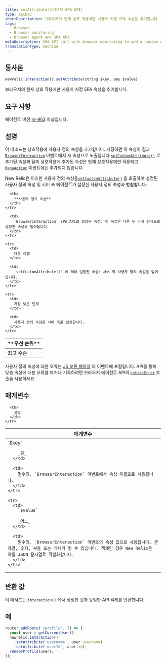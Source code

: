 ```yaml
---
title: setAttribute(브라우저 SPA API)
type: apiDoc
shortDescription: 브라우저의 현재 상호 작용에만 사용자 지정 SPA 속성을 추가합니다.
tags:
  - Browser
  - Browser monitoring
  - Browser agent and SPA API
metaDescription: SPA API call with browser monitoring to add a custom attribute only to the current interaction.
translationType: machine
---
```


## 통사론

```js
newrelic.interaction().setAttribute(string $key, any $value)
```

브라우저의 현재 상호 작용에만 사용자 지정 SPA 속성을 추가합니다.

## 요구 사항

에이전트 버전 [nr-963](/docs/release-notes/new-relic-browser-release-notes/browser-agent-release-notes) 이상입니다.

## 설명

이 메소드는 상호작용에 사용자 정의 속성을 추가합니다. 저장하면 이 속성이 결과 [`BrowserInteraction`](/docs/insights/explore-data/attributes/browser-default-attributes-insights#browserinteraction-attributes) 이벤트에서 새 속성으로 노출됩니다.[`setCustomAttribute()`](/docs/browser/new-relic-browser/browser-agent-apis/browser-api-newrelicsetcustomattribute) 로 추가된 속성과 달리 상호작용에 추가된 속성은 현재 상호작용에만 적용되고 [`PageAction`](/docs/insights/explore-data/attributes/browser-default-attributes-insights#pageaction-list) 이벤트에는 추가되지 않습니다.

New Relic은 이러한 사용자 정의 속성을[`setCustomAttribute()`](/docs/browser/new-relic-browser/browser-agent-apis/browser-api-newrelicsetcustomattribute) 을 호출하여 설정된 사용자 정의 속성 및 서버 측 에이전트가 설정한 사용자 정의 속성과 병합합니다.

<table>
  <thead>
    <tr>
      <th style={{ width: "200px" }}>
        **우선 순위**
      </th>

      <th>
        **사용자 정의 속성**
      </th>
    </tr>
  </thead>

  <tbody>
    <tr>
      <td>
        최고 수준
      </td>

      <td>
        `BrowserInteraction` SPA API로 설정된 속성: 이 속성은 다른 두 가지 방식으로 설정된 속성을 덮어씁니다.
      </td>
    </tr>

    <tr>
      <td>
        다음 레벨
      </td>

      <td>
        `setCustomAttribute()` 에 의해 설정된 속성: 서버 측 사용자 정의 속성을 덮어씁니다.
      </td>
    </tr>

    <tr>
      <td>
        가장 낮은 단계
      </td>

      <td>
        사용자 정의 속성은 서버 측을 설정합니다.
      </td>
    </tr>
  </tbody>
</table>

사용자 정의 속성에 대한 오류는 [JS 오류 페이지](/docs/browser/new-relic-browser/browser-pro-features/javascript-errors-page-detect-analyze-errors) 의 이벤트에 포함됩니다. API를 통해 맞춤 속성에 대한 오류를 보거나 기록하려면 브라우저 에이전트 API의 [`noticeError`](/docs/browser/new-relic-browser/browser-agent-spa-api/newrelicnoticeerror-browser-agent-api) 호출을 사용하세요.

## 매개변수

<table>
  <thead>
    <tr>
      <th width="25%">
        매개변수
      </th>

      <th>
        설명
      </th>
    </tr>
  </thead>

  <tbody>
    <tr>
      <td>
        `$key`

        _끈_
      </td>

      <td>
        필수의. `BrowserInteraction` 이벤트에서 속성 이름으로 사용됩니다.
      </td>
    </tr>

    <tr>
      <td>
        `$value`

        _어느_
      </td>

      <td>
        필수의. `BrowserInteraction` 이벤트의 속성 값으로 사용됩니다. 문자열, 숫자, 부울 또는 개체가 될 수 있습니다. 객체인 경우 New Relic은 이를 JSON 문자열로 직렬화합니다.
      </td>
    </tr>
  </tbody>
</table>

## 반환 값

이 메서드는 `interaction()` 에서 생성한 것과 동일한 API 객체를 반환합니다.

## 예

```js
router.addRoute('/profile', () => {
  const user = getCurrentUser();
  newrelic.interaction()
    .setAttribute('username', user.username)
    .setAttribute('userId', user.id);
  renderProfile(user);
});
```